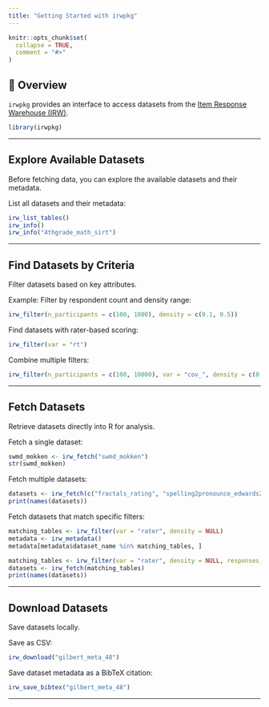 ```yaml
---
title: "Getting Started with irwpkg"
---
```


```r
knitr::opts_chunk$set(
  collapse = TRUE,
  comment = "#>"
)
```


## 📌 Overview
`irwpkg` provides an interface to access datasets from the [Item Response Warehouse (IRW)](https://datapages.github.io/irw/). 

```r
library(irwpkg)
```

---

## Explore Available Datasets
Before fetching data, you can explore the available datasets and their metadata.

List all datasets and their metadata:
```r
irw_list_tables()
irw_info()
irw_info("4thgrade_math_sirt")
```


---

## Find Datasets by Criteria
Filter datasets based on key attributes.

Example: Filter by respondent count and density range:
```r
irw_filter(n_participants = c(100, 1000), density = c(0.1, 0.5))
```

Find datasets with rater-based scoring:
```r
irw_filter(var = "rt")
```

Combine multiple filters:
```r
irw_filter(n_participants = c(100, 10000), var = "cov_", density = c(0.1, 0.8))
```

---

## Fetch Datasets
Retrieve datasets directly into R for analysis.

Fetch a single dataset:
```r
swmd_mokken <- irw_fetch("swmd_mokken")
str(swmd_mokken)
```

Fetch multiple datasets:
```r
datasets <- irw_fetch(c("fractals_rating", "spelling2pronounce_edwards2023"))
print(names(datasets))
```

Fetch datasets that match specific filters:
```r
matching_tables <- irw_filter(var = "rater", density = NULL)
metadata <- irw_metadata()
metadata[metadata$dataset_name %in% matching_tables, ]

matching_tables <- irw_filter(var = "rater", density = NULL, responses_per_item = c(0, 1000))
datasets <- irw_fetch(matching_tables)
print(names(datasets))
```

---

## Download Datasets
Save datasets locally.

Save as CSV:
```r
irw_download("gilbert_meta_48")
```

Save dataset metadata as a BibTeX citation:
```r
irw_save_bibtex("gilbert_meta_48")
```

---


